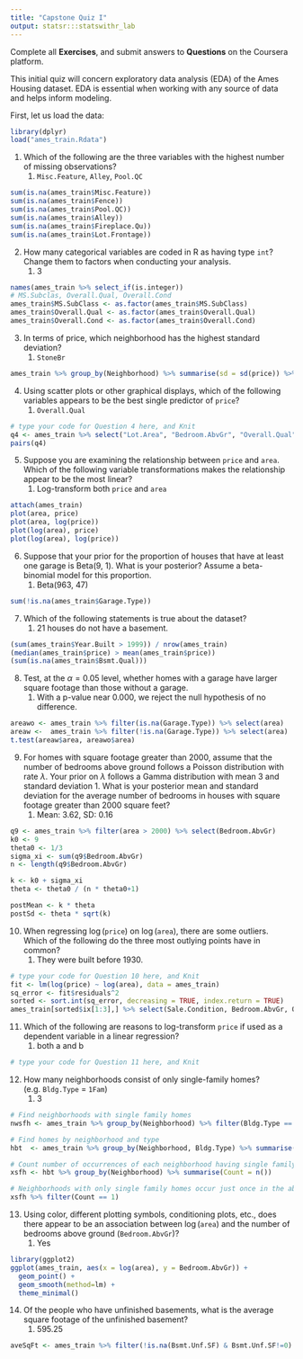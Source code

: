 ```yaml
---
title: "Capstone Quiz I"
output: statsr:::statswithr_lab
---
```


<div id="instructions">
Complete all **Exercises**, and submit answers to **Questions** on the Coursera 
platform.
</div>

This initial quiz will concern exploratory data analysis (EDA) of the Ames Housing dataset.  EDA is essential when working with any source of data and helps inform modeling.

First, let us load the data:

```r
library(dplyr)
load("ames_train.Rdata")
```


1. Which of the following are the three variables with the highest number of missing observations?
<ol>
<li> `Misc.Feature`, `Alley`, `Pool.QC` </li> 
</ol>
```r
sum(is.na(ames_train$Misc.Feature))
sum(is.na(ames_train$Fence))
sum(is.na(ames_train$Pool.QC))
sum(is.na(ames_train$Alley))
sum(is.na(ames_train$Fireplace.Qu))
sum(is.na(ames_train$Lot.Frontage))

```

\fb{The R function `is.na(x)` will return a boolean that specifies whether x is NA.  The function `colSums` or the package dplyr can help aggregate the total number of missing observations.
This question refers to the following learning objective(s):
Use frequency tables and bar plots to describe the distribution of a variable.
}

2. How many categorical variables are coded in R as having type `int`?  Change them to factors when conducting your analysis.
<ol>
<li> 3
</ol>

```r
names(ames_train %>% select_if(is.integer))
# MS.Subclas, Overall.Qual, Overall.Cond
ames_train$MS.SubClass <- as.factor(ames_train$MS.SubClass)
ames_train$Overall.Qual <- as.factor(ames_train$Overall.Qual)
ames_train$Overall.Cond <- as.factor(ames_train$Overall.Cond)

```

\fb{Examine the type of each variable using the `summary` or `str` functions.  Are there any variables that are coded as `int` that can only take on a finite number of values (i.e. the magnitude of the number does not matter)?  Count them.

This question refers to the following learning objective(s):
Identify variables as numerical and categorical.
}

3. In terms of price, which neighborhood has the highest standard deviation?  
<ol>
<li> `StoneBr`
</ol>

```r
ames_train %>% group_by(Neighborhood) %>% summarise(sd = sd(price)) %>% arrange(desc(sd))

```

\fb{In dplyr, the `group_by` command allows you to calculate quantities for each group using the `summarise` command.  

This question refers to the following learning objective(s):
When describing the distribution of a numerical variable, mention its shape, center, and spread, as well as any unusual observations.
}


4. Using scatter plots or other graphical displays, which of the following variables appears to be the best single predictor of `price`?
<ol>
<li> `Overall.Qual`
</ol>

```r
# type your code for Question 4 here, and Knit
q4 <- ames_train %>% select("Lot.Area", "Bedroom.AbvGr", "Overall.Qual", "Year.Built", "price")
pairs(q4)
```

\fb{For each of the listed independent variables, create a scatterplot with the independent variable on the x-axis and `price` on the y-axis.  What seems to be the most linear?

This question refers to the following learning objective(s):
Use scatterplots for describing the relationship between two numerical variables making sure to note the direction (positive or negative), form (linear or non-linear) and the strength of the relationship as well as any unusual observations that stand out.

}


5. Suppose you are examining the relationship between `price` and `area`.  Which of the following variable transformations makes the relationship appear to be the most linear?
<ol>
<li> Log-transform both `price` and `area`
</ol>

```r
attach(ames_train)
plot(area, price)
plot(area, log(price))
plot(log(area), price)
plot(log(area), log(price))


```

\fb{For each of the four options, visualize the relationship using a graphical device such as a scatterplot.  What seems to be the most linear?

This question refers to the following learning objective(s):
Recognize when transformations (e.g. log) can make the distribution of data more symmetric, and hence easier to model.
Use scatterplots for describing the relationship between two numerical variables making sure to note the direction (positive or negative), form (linear or non-linear) and the strength of the relationship as well as any unusual observations that stand out.
}


6. Suppose that your prior for the proportion of houses that have at least one garage is Beta(9, 1).  What is your posterior? Assume a beta-binomial model for this proportion.
<ol>
<li> Beta(963, 47)
</ol>

```r
sum(!is.na(ames_train$Garage.Type))

```

\fb{Recall that if the prior is $Beta(\alpha,\beta)$, then the posterior with $x$ successes in $n trials$ is $Beta(\alpha+x,\beta+n-x)$.

This question refers to the following learning objective(s):
Make inferences about a proportion using a conjugate Beta prior:
}


7. Which of the following statements is true about the dataset?
<ol>
<li> 21 houses do not have a basement.
</ol>

```r
(sum(ames_train$Year.Built > 1999)) / nrow(ames_train)
(median(ames_train$price) > mean(ames_train$price))
(sum(is.na(ames_train$Bsmt.Qual)))
```

\fb{For each of the statements, determine whether it is true or false by using functions such as `summary`, `sum`, or `median` to describe the distribution of a relevant variable.

This question refers to the following learning objective(s):
Describe the distribution of a single variable.
}

8. Test, at the $\alpha = 0.05$ level, whether homes with a garage have larger square footage than those without a garage.
<ol>
<li> With a p-value near 0.000, we reject the null hypothesis of no difference.
</ol>

```r
areawo <- ames_train %>% filter(is.na(Garage.Type)) %>% select(area)
areaw <-  ames_train %>% filter(!is.na(Garage.Type)) %>% select(area)
t.test(areaw$area, areawo$area)
```

\fb{Use a hypothesis test to compare two means.  Use a pooled standard error to estimate the p-value. 

This question refers to the following learning objective(s):
Use the t-distribution for inference on a single mean, difference of paired (dependent) means, and difference of independent means.
}


9. For homes with square footage greater than 2000, assume that the number of bedrooms above ground follows a Poisson distribution with rate $\lambda$.  Your prior on $\lambda$ follows a Gamma distribution with mean 3 and standard deviation 1.  What is your posterior mean and standard deviation for the average number of bedrooms in houses with square footage greater than 2000 square feet?
<ol> 
<li> Mean: 3.62, SD: 0.16
</ol>

```r
q9 <- ames_train %>% filter(area > 2000) %>% select(Bedroom.AbvGr)
k0 <- 9
theta0 <- 1/3
sigma_xi <- sum(q9$Bedroom.AbvGr)
n <- length(q9$Bedroom.AbvGr)

k <- k0 + sigma_xi
theta <- theta0 / (n * theta0+1)

postMean <- k * theta
postSd <- theta * sqrt(k)
```

\fb{Since the Gamma distribution is conjugate to the Poisson distribution, the posterior will be Gamma with parameter value  $k + \sum x_i$ and $\theta/(n\theta+1)$, where $k$ and $\theta$ represent the parameters of the prior distribution.  Based on the prior mean and standard deviation, elicit the prior values of $k$ and $\theta$.

This question refers to the following learning objective(s):
Make inferences about data coming from a Poisson likelihood using a conjugate Gamma prior.
Elicit prior beliefs about a parameter in terms of a Beta, Gamma, or Normal distribution.
}


10. When regressing $\log$(`price`) on $\log$(`area`), there are some outliers.  Which of the following do the three most outlying points have in common?
<ol> 
<li> They were built before 1930.
</ol>

```r
# type your code for Question 10 here, and Knit
fit <- lm(log(price) ~ log(area), data = ames_train)
sq_error <- fit$residuals^2
sorted <- sort.int(sq_error, decreasing = TRUE, index.return = TRUE)
ames_train[sorted$ix[1:3],] %>% select(Sale.Condition, Bedroom.AbvGr, Overall.Qual, Year.Built)

```

\fb{To identify the outliers, find the observations with the highest squared residuals under the proposed model.  Compare those observations (extract with the `which` function) to see what they have in common.

This question refers to the following learning objective(s):
Identify outliers and high leverage points in a linear model.
}


11. Which of the following are reasons to log-transform `price` if used as a dependent variable in a linear regression?
<ol> 
<li> both a and b
</ol>

```r
# type your code for Question 11 here, and Knit

```


\fb{We assume that residuals are normally distributed and can theoretically take on any value.  However, since `price` much be greater than 0 and right-skewed, the residuals are truncated and the assumption of normality is violated.  

This question refers to the following learning objective(s):
Identify the assumptions of linear regression and assess when a model may need to be improved.
}

12. How many neighborhoods consist of only single-family homes? (e.g. `Bldg.Type` = `1Fam`)
<ol> 
<li> 3
</ol>

```r
# Find neighborhoods with single family homes
nwsfh <- ames_train %>% group_by(Neighborhood) %>% filter(Bldg.Type == '1Fam') %>% select(Neighborhood)

# Find homes by neighborhood and type
hbt  <- ames_train %>% group_by(Neighborhood, Bldg.Type) %>% summarise(Counts = n())  %>% filter(Neighborhood %in% nwsfh$Neighborhood)

# Count number of occurrences of each neighborhood having single family homes
xsfh <- hbt %>% group_by(Neighborhood) %>% summarise(Count = n())

# Neighborhoods with only single family homes occur just once in the above data frame
xsfh %>% filter(Count == 1)

```

\fb{Use either frequency tables for each neighborhood or the dplyr command `group_by` followed by `summarise(mean(Bldg.Type == "1Fam"))`

This question refers to the following learning objective(s):
Use contingency tables and segmented bar plots or mosaic plots to assess the relationship between two categorical variables.
}

13. Using color, different plotting symbols, conditioning plots, etc., does there appear to be an association between $\log$(`area`) and the number of bedrooms above ground (`Bedroom.AbvGr`)? 
<ol> 
<li> Yes
</ol>

```r
library(ggplot2)
ggplot(ames_train, aes(x = log(area), y = Bedroom.AbvGr)) + 
  geom_point() +
  geom_smooth(method=lm) +
  theme_minimal() 
```

\fb{Find the correlation between the two variables.  Does there seem to be an association between the two?  Try plotting the relationship.

This question refers to the following learning objective(s):
Use scatterplots and other graphical devices to describe the relationship between two numerical variables.
}

14. Of the people who have unfinished basements, what is the average square footage of the unfinished basement?
<ol> 
<li> 595.25
</ol>

```r
aveSqFt <- ames_train %>% filter(!is.na(Bsmt.Unf.SF) & Bsmt.Unf.SF!=0) %>% summarize(AveSqFt = mean(Bsmt.Unf.SF))

```

\fb{Remove all `NA` observations for the square footage of the unfinished basement and then find the mean of the remaining observations.

This question refers to the following learning objective(s):
Describe the distribution of a single variable.
}